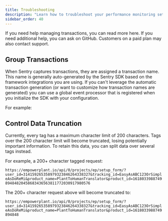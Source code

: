 ```yaml
---
title: Troubleshooting
description: "Learn how to troubleshoot your performance monitoring setup."
sidebar_order: 40
---
```


If you need help managing transactions, you can read more here. If you need additional help, you can ask on GitHub. Customers on a paid plan may also contact support.

## Group Transactions

When Sentry captures transactions, they are assigned a transaction name. This name is generally auto-generated by the Sentry SDK based on the framework integrations you are using. If you can't leverage the automatic transaction generation (or want to customize how transaction names are generated) you can use a global event processor that is registered when you initialize the SDK with your configuration.

For example:

<PlatformContent includePath="performance/group-transaction-example" />

## Control Data Truncation

Currently, every tag has a maximum character limit of 200 characters. Tags over the 200 character limit will become truncated, losing potentially important information. To retain this data, you can split data over several tags instead.

For example, a 200+ character tagged request:

`https://empowerplant.io/api/0/projects/ep/setup_form/?user_id=314159265358979323846264338327&tracking_id=EasyAsABC123OrSimpleAsDoReMi&product_name=PlantToHumanTranslator&product_id=161803398874989484820458683436563811772030917980576`

The 200+ character request above will become truncated to:

`https://empowerplant.io/api/0/projects/ep/setup_form/?user_id=314159265358979323846264338327&tracking_id=EasyAsABC123OrSimpleAsDoReMi&product_name=PlantToHumanTranslator&product_id=1618033988749894848`

<PlatformContent includePath="performance/control-data-truncation" />
